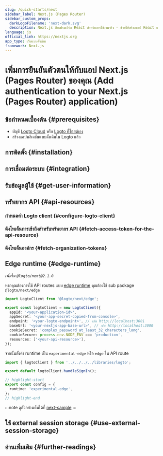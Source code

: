 ```yaml
---
slug: /quick-starts/next
sidebar_label: Next.js (Pages Router)
sidebar_custom_props:
  darkLogoFilename: 'next-dark.svg'
  description: Next.js คือเฟรมเวิร์ก React สำหรับการใช้งานจริง - ช่วยให้สร้างแอป React แบบ fullstack ได้ง่ายและมาพร้อมกับ SSR ในตัว
language: js
official_link: https://nextjs.org
app_type: เว็บแบบดั้งเดิม
framework: Next.js
---
```




# เพิ่มการยืนยันตัวตนให้กับแอป Next.js (Pages Router) ของคุณ (Add authentication to your Next.js (Pages Router) application)

<GuideTip />

## ข้อกำหนดเบื้องต้น \{#prerequisites}

- บัญชี [Logto Cloud](https://cloud.logto.io) หรือ [Logto ที่โฮสต์เอง](/introduction/set-up-logto-oss)
- สร้างแอปพลิเคชันแบบดั้งเดิมใน Logto แล้ว

## การติดตั้ง \{#installation}

<Installation />

## การเชื่อมต่อระบบ \{#integration}

<Integration />

## รับข้อมูลผู้ใช้ \{#get-user-information}

<GetUserInformation />

## ทรัพยากร API \{#api-resources}

<ApiResourcesDescription />

### กำหนดค่า Logto client \{#configure-logto-client}

<ConfigApiResources />

### ดึงโทเค็นการเข้าถึงสำหรับทรัพยากร API \{#fetch-access-token-for-the-api-resource}

<FetchAccessTokenForApiResources />

### ดึงโทเค็นองค์กร \{#fetch-organization-tokens}

<FetchOrganizationTokenForUser />

## Edge runtime \{#edge-runtime}

_เพิ่มใน `@logto/next@2.1.0`_

หากคุณต้องการใช้ API routes แบบ [edge runtime](https://nextjs.org/docs/app/building-your-application/rendering/edge-and-nodejs-runtimes) คุณต้องใช้ sub package `@logto/next/edge`

```ts title="libraries/logto.ts"
import LogtoClient from '@logto/next/edge';

export const logtoClient = new LogtoClient({
  appId: '<your-application-id>',
  appSecret: '<your-app-secret-copied-from-console>',
  endpoint: '<your-logto-endpoint>', // เช่น http://localhost:3001
  baseUrl: '<your-nextjs-app-base-url>', // เช่น http://localhost:3000
  cookieSecret: 'complex_password_at_least_32_characters_long',
  cookieSecure: process.env.NODE_ENV === 'production',
  resources: ['<your-api-resource>'],
});
```

จากนั้นตั้งค่า runtime เป็น `experimental-edge` หรือ `edge` ใน API route

```ts title="pages/api/logto/sign-in.ts"
import { logtoClient } from '../../../../libraries/logto';

export default logtoClient.handleSignIn();

// highlight-start
export const config = {
  runtime: 'experimental-edge',
};
// highlight-end
```

:::note
ดูตัวอย่างเต็มได้ที่ [next-sample](https://github.com/logto-io/js/tree/master/packages/next-sample)
:::

## ใช้ external session storage \{#use-external-session-storage}

<ExternalStorage />

## อ่านเพิ่มเติม \{#further-readings}

<FurtherReadings />
